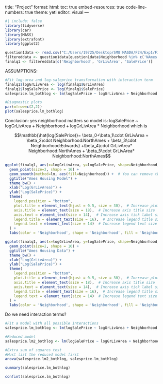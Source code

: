 title: "Project"
format: 
  html:
    toc: true
    embed-resources: true
    code-line-numbers: true
    theme: yeti
editor: visual
---

```{r setup}
#| include: false
library(tidyverse)
library(car)
library(MASS)
library(extrafont)
library(ggplot2)
```

```{r data input}
question1data <- read.csv("C:/Users/19725/Desktop/SMU MASDA/F24/Exp1/Final Project/train.csv")
filtereddata <- question1data[question1data$Neighborhood %in% c('NAmes', 'Edwards', 'BrkSide'), ]
finalq1 <- filtereddata[c('Neighborhood', 'GrLivArea', 'SalePrice')]

```

ASSUMPTIONS:

```{r log log transformation}
#Fit log-area and log-saleprice transformation with interaction term
finalq1$logGrLivArea <- log(finalq1$GrLivArea)
finalq1$logSalePrice <- log(finalq1$SalePrice)
salesprice.lm_bothlog <- lm(logSalePrice ~ logGrLivArea + Neighborhood + logGrLivArea * Neighborhood, data = finalq1)

#Diagnostic plots 
par(mfrow=c(2,2))
plot(salesprice.lm_bothlog)
```

Conclusion: yes neighborhood matters so model is:
logSalePrice ~ logGrLivArea + Neighborhood + logGrLivArea * Neighborhood
which is 

$$\mathbb{\hat{log(SalePrice)}= \beta_0+\beta_1\cdot GrLivArea + \beta_2\cdot Neighborhood:NorthAmes + \beta_3\cdot Neighborhood:Edwards} +\beta_4\cdot GrLivArea* Neighborhood:NorthAmes + \beta_5\cdot GrLivArea* Neighborhood:NorthAmes$$


```{r}
ggplot(finalq1, aes(x=logGrLivArea, y=logSalePrice, shape=Neighborhood, color=Neighborhood)) +
  geom_point(size=2, shape = 16) +
  geom_smooth(method=lm, aes(fill=Neighborhood)) +  # You can remove this line if you don't want regression lines
  ggtitle("Ames Housing Model") +
  theme_bw() +
  xlab("Log(GrLivArea)") +
  ylab("Log(SalePrice)") +
  theme(
    legend.position = "bottom", 
    plot.title = element_text(hjust = 0.5, size = 30),  # Increase plot title size
    axis.title = element_text(size = 18),  # Increase axis title size
    axis.text = element_text(size = 14),  # Increase axis tick label size
    legend.title = element_text(size = 16),  # Increase legend title size
    legend.text = element_text(size = 14)  # Increase legend text size
  ) +
  labs(color = 'Neighborhood', shape = 'Neighborhood', fill = 'Neighborhood')
```

```{r}
ggplot(finalq1, aes(x=logGrLivArea, y=logSalePrice, shape=Neighborhood, color=Neighborhood)) +
  geom_point(size=2, shape = 16) +
  ggtitle("Ames Housing Data") +
  theme_bw() +
  xlab("Log(GrLivArea)") +
  ylab("Log(SalePrice)") +
  theme(
    legend.position = "bottom", 
    plot.title = element_text(hjust = 0.5, size = 30),  # Increase plot title size
    axis.title = element_text(size = 18),  # Increase axis title size
    axis.text = element_text(size = 14),  # Increase axis tick label size
    legend.title = element_text(size = 16),  # Increase legend title size
    legend.text = element_text(size = 14)  # Increase legend text size
  ) +
  labs(color = 'Neighborhood', shape = 'Neighborhood', fill = 'Neighborhood')
```

Do we need interaction terms?
```{r }
#Fit a model with all possible interactions
salesprice.lm_bothlog <- lm(logSalePrice ~ logGrLivArea + Neighborhood + logGrLivArea * Neighborhood, data = finalq1)

#Reduced model
salesprice.lm2_bothlog <- lm(logSalePrice ~ logGrLivArea + Neighborhood, data = finalq1)

#Extra sum of squares test
#Must list the reduced model first
anova(salesprice.lm2_bothlog, salesprice.lm_bothlog) 
```
```{r model}
summary(salesprice.lm_bothlog)
```


```{r CI}
confint(salesprice.lm_bothlog)
```


